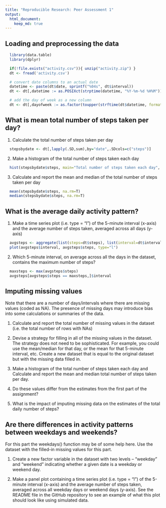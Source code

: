 ```yaml
---
title: "Reproducible Research: Peer Assessment 1"
output: 
  html_document:
    keep_md: true
---
```


## Loading and preprocessing the data
```r
  library(data.table)
  library(dplyr)
```
```r
  if(!file.exists("activity.csv")){ unzip("activity.zip") }
  dt <- fread('activity.csv')

  # convert date columns to an actual date
  datetime <- paste(dt$date, sprintf("%04s", dt$interval))
  dt <- dt[,datetime := as.POSIXct(strptime(datetime, "%Y-%m-%d %H%M"))]

  # add the day of week as a new column
  dt <- dt[,dayofweek := as.factor(toupper(strftime(dt$datetime, format="%a")))]
```

## What is mean total number of steps taken per day?
1. Calculate the total number of steps taken per day
```r
  stepsbydate <- dt[,lapply(.SD,sum),by="date",.SDcols=c("steps")]
```
2. Make a histogram of the total number of steps taken each day
```r
  hist(stepsbydate$steps, main="Total number of steps taken each day", xlab="Number of steps") 
```

3. Calculate and report the mean and median of the total number of steps taken per day
```r
  mean(stepsbydate$steps, na.rm=T)
  median(stepsbydate$steps, na.rm=T)
```

## What is the average daily activity pattern?
1. Make a time series plot (i.e. type = "l") of the 5-minute interval (x-axis) and the average number of steps taken, averaged across all days (y-axis)
```r
  avgsteps <- aggregate(list(steps=dt$steps), list(interval=dt$interval), mean, na.rm=T)
  plot(avgsteps$interval, avgsteps$steps, type="l")
```

2. Which 5-minute interval, on average across all the days in the dataset, contains the maximum number of steps?
```r
  maxsteps <- max(avgsteps$steps)
  avgsteps[avgsteps$steps == maxsteps,]$interval
```

## Imputing missing values
Note that there are a number of days/intervals where there are missing values (coded as NA). The presence of missing days may introduce bias into some calculations or summaries of the data.

1. Calculate and report the total number of missing values in the dataset (i.e. the total number of rows with NAs)

2. Devise a strategy for filling in all of the missing values in the dataset. The strategy does not need to be sophisticated. For example, you could use the mean/median for that day, or the mean for that 5-minute interval, etc.  Create a new dataset that is equal to the original dataset but with the missing data filled in.

3. Make a histogram of the total number of steps taken each day and Calculate and report the mean and median total number of steps taken per day.
  1. Do these values differ from the estimates from the first part of the assignment? 
  2. What is the impact of imputing missing data on the estimates of the total daily number of steps?


## Are there differences in activity patterns between weekdays and weekends?
For this part the weekdays() function may be of some help here. Use the dataset with the filled-in missing values for this part.

1. Create a new factor variable in the dataset with two levels – “weekday” and “weekend” indicating whether a given date is a weekday or weekend day.

2. Make a panel plot containing a time series plot (i.e. type = "l") of the 5-minute interval (x-axis) and the average number of steps taken, averaged across all weekday days or weekend days (y-axis). See the README file in the GitHub repository to see an example of what this plot should look like using simulated data.
